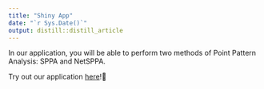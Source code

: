 ```yaml
---
title: "Shiny App"
date: "`r Sys.Date()`"
output: distill::distill_article
---
```


In our application, you will be able to perform two methods of Point Pattern Analysis: SPPA and NetSPPA. 

Try out our application [here](https://yiling-yu.shinyapps.io/is415_project_shiny_app/)!🥰



